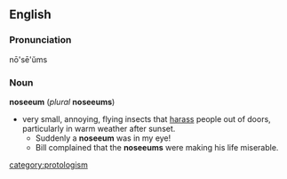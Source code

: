 == English ==
=== Pronunciation ===
nō'sē'ŭms

=== Noun ===
'''noseeum''' (''plural'' '''noseeums''')
* very small, annoying, flying insects that [[harass]] people out of doors, particularly in warm weather after sunset.
** Suddenly a '''noseeum''' was in my eye!
** Bill complained that the '''noseeums''' were making his life miserable.
[[category:protologism]]
{{protologism}}
